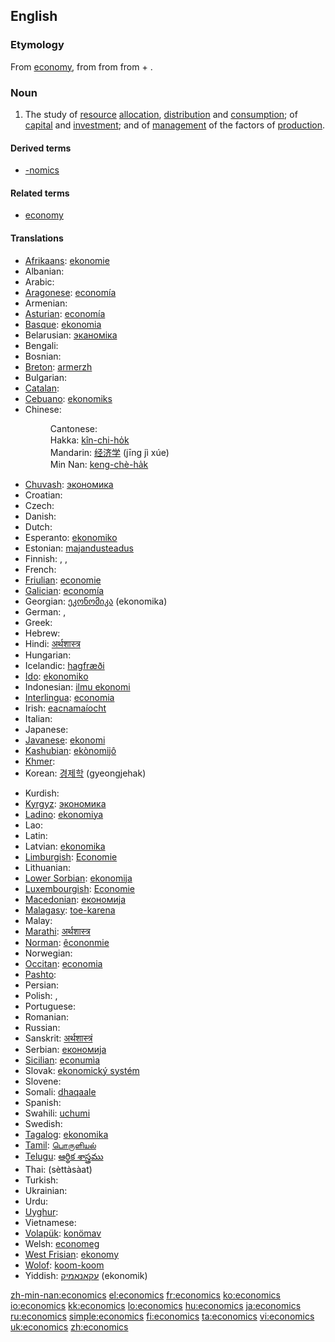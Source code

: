 ==English==
{{wikipedia}}

===Etymology===
From [[economy]], from {{etyl|la|en}} {{term|oeconomia|lang=la}} from {{etyl|grc|en}} {{term|οἰκονομία||management of a household, administration|tr=oikonomia|lang=grc|sc=polytonic}} from {{term|οἶκος||house|tr=oikos|lang=grc|sc=polytonic}} + {{term|νόμος||law|tr=nomos|lang=grc|sc=polytonic}}.

===Noun===
{{en-noun|-}}

# {{context|Social sciences}} The study of [[resource]] [[allocation]], [[distribution]] and [[consumption]]; of [[capital]] and [[investment]]; and of [[management]] of the factors of [[production]].

====Derived terms====
* [[-nomics]]

====Related terms====
* [[economy]]

====Translations====
{{trans-top|study}}
* [[Afrikaans]]: [[ekonomie]]
* Albanian: {{t-|sq|ekonomia|xs=Albanian}}
* Arabic: {{Arab|[[اقتصاد]]}} {{IPAchar|(iqtiṣād)}} {{m}}
* [[Aragonese]]: [[economía]] {{f}}
* Armenian: {{t|hy|տնտեսագիտություն|tr=tntesagitut'yun|sc=Hayeren|xs=Armenian}}
* [[Asturian]]: [[economía]] {{f}}
* [[Basque]]: [[ekonomia]]
* Belarusian: [[эканоміка]] {{f}}
* Bengali: {{t+|bn|অর্থনীতি|sc=Beng|xs=Bengali}}
* Bosnian: {{t+|bs|ekonomija|f}}
* [[Breton]]: [[armerzh]]
* Bulgarian: {{t|bg|икономика|f|sc=Cyrl}}
* [[Catalan]]: {{t+|ca|economia|f}}
* [[Cebuano]]: [[ekonomiks]]
* Chinese:
*: Cantonese: {{tø|yue|經濟學|tr=ging1 zai3 hok6|sc=Hani|xs=Cantonese}}
*: Hakka: [[kîn-chi-ho̍k]]
*: Mandarin: [[经济学]] (jīng jì xúe)
*: Min Nan: [[keng-chè-ha̍k]]
* [[Chuvash]]: [[экономика]]
* Croatian: {{t-|hr|ekonomija|f}}
* Czech: {{t-|cs|ekonomie|f}}
* Danish: {{t-|da|økonomi}}
* Dutch: {{t+|nl|economie|f}}
* Esperanto: [[ekonomiko]]
* Estonian: [[majandusteadus]]
* Finnish: {{t-|fi|taloustiede}}, {{t-|fi|ekonomia}}, {{t|fi|kansantaloustiede}}
* French: {{t+|fr|économie|f}}
* [[Friulian]]: [[economie]] {{f}}
* [[Galician]]: [[economía]] {{f}}
* Georgian: [[ეკონომიკა]] (ekonomika)
* German: {{t+|de|Ökonomie|f}}, {{t|de|Wirtschaftswissenschaft|f}}
* Greek: {{t+|el|οικονομικά|f|sc=Grek}}
* Hebrew: {{t+|he|כלכלה|f|sc=Hebr}}
* Hindi: [[अर्थशास्त्र]]
* Hungarian: {{t+|hu|közgazdaságtan}}
* Icelandic: [[hagfræði]]
* [[Ido]]: [[ekonomiko]]
* Indonesian: [[ilmu ekonomi]]
* [[Interlingua]]: [[economia]]
* Irish: [[eacnamaíocht]]
* Italian: {{t+|it|economia|f}}
* Japanese: {{t+|ja|経済学|tr=keizai-gaku|sc=Jpan}}
* [[Javanese]]: [[ekonomi]]
* [[Kashubian]]: [[ekònomijô]]
* [[Khmer]]: {{Khmr|[[សេដ្ឋកិច្ច]]}}
* Korean: [[경제학]] (gyeongjehak)
{{trans-mid}}
* Kurdish: {{t|ku|ئابووری|tr=aburi|sc=KUchar}}
* [[Kyrgyz]]: [[экономика]]
* [[Ladino]]: [[ekonomiya]] {{f}}
* Lao: {{Laoo|[[ເສດຖະສາດ]]}}
* Latin: {{t+|la|oeconomia|f}}
* Latvian: [[ekonomika]]
* [[Limburgish]]: [[Economie]]
* Lithuanian: {{t+|lt|ekonomika|xs=Lithuanian}}
* [[Lower Sorbian]]: [[ekonomija]] {{f}}
* [[Luxembourgish]]: [[Economie]]
* [[Macedonian]]: [[економија]] {{f}}
* [[Malagasy]]: [[toe-karena]]
* Malay: {{t-|ms|ekonomi|xs=Malay}}
* [[Marathi]]: [[अर्थशास्त्र]]
* [[Norman]]: [[êcononmie]]
* Norwegian: {{t+|no|økonomi}}
* [[Occitan]]: [[economia]] {{f}}
* [[Pashto]]: {{ps-Arab|[[اقتصاد]]}}
* Persian: {{t-|fa|اقتصاد|tr=eqtesâd|sc=fa-Arab|xs=Persian}}
* Polish: {{t-|pl|ekonomia|f}}, {{t-|pl|ekonomika|f}}
* Portuguese: {{t+|pt|economia|f}}
* Romanian: {{t-|ro|economie}}
* Russian: {{t|ru|экономика|f|tr=ekonómika|sc=Cyrl}}
* Sanskrit: [[अर्थशास्त्रं]]
* Serbian: [[економија]] {{f}}
* [[Sicilian]]: [[econumìa]] {{f}}
* Slovak: [[ekonomický systém]] {{m}}
* Slovene: {{t+|sl|ekonomija|f}}
* Somali: [[dhaqaale]]
* Spanish: {{t+|es|economía|f}}
* Swahili: [[uchumi]]
* Swedish: {{t+|sv|ekonomi}}
* [[Tagalog]]: [[ekonomika]] {{f}}
* [[Tamil]]: [[பொருளியல்]]
* [[Telugu]]: [[ఆర్థిక శాస్త్రము]]
* Thai: {{Thai|[[เศรษฐศาสตร์]]}} (sèttàsàat)
* Turkish: {{t+|tr|iktisat}}
* Ukrainian: {{t+|uk|економіка|f|sc=Cyrl|xs=Ukrainian}}
* Urdu: {{ur-Arab|[[معاشیات]]}}
* [[Uyghur]]: {{ug-Arab|[[ئىقتىسادشۇناسلىق]]}}
* Vietnamese: {{t+|vi|kinh tế học|xs=Vietnamese}}
* [[Volapük]]: [[konömav]]
* Welsh: [[economeg]]
* [[West Frisian]]: [[ekonomy]]
* [[Wolof]]: [[koom-koom]]
* Yiddish: [[עקאנאמיק]] (ekonomik)
{{trans-bottom}}

[[zh-min-nan:economics]]
[[el:economics]]
[[fr:economics]]
[[ko:economics]]
[[io:economics]]
[[kk:economics]]
[[lo:economics]]
[[hu:economics]]
[[ja:economics]]
[[ru:economics]]
[[simple:economics]]
[[fi:economics]]
[[ta:economics]]
[[vi:economics]]
[[uk:economics]]
[[zh:economics]]